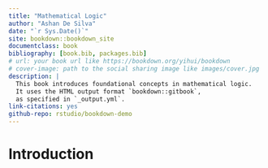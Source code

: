 --- 
title: "Mathematical Logic"
author: "Ashan De Silva"
date: "`r Sys.Date()`"
site: bookdown::bookdown_site
documentclass: book
bibliography: [book.bib, packages.bib]
# url: your book url like https://bookdown.org/yihui/bookdown
# cover-image: path to the social sharing image like images/cover.jpg
description: |
  This book introduces foundational concepts in mathematical logic.
  It uses the HTML output format `bookdown::gitbook`, 
  as specified in `_output.yml`.
link-citations: yes
github-repo: rstudio/bookdown-demo
---

# Introduction

